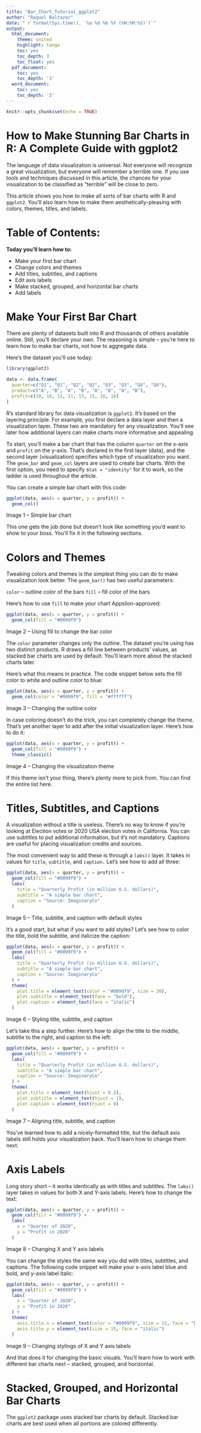 ```yaml
---
title: "Bar_Chart_Tutorial_ggplot2"
author: "Raquel Baltazar"
date: "`r format(Sys.time(), '%a %d %b %Y (%H:%M:%S)')`"
output:
  html_document:
    theme: united
    highlight: tango
    toc: yes
    toc_depth: 3
    toc_float: yes
  pdf_document:
    toc: yes
    toc_depth: '3'
  word_document:
    toc: yes
    toc_depth: '3'
---
```


```r
knitr::opts_chunk$set(echo = TRUE)
```

# How to Make Stunning Bar Charts in R: A Complete Guide with ggplot2

The language of data visualization is universal. Not everyone will recognize a great visualization, but everyone will remember a terrible one. If you use tools and techniques discussed in this article, the chances for your visualization to be classified as “terrible” will be close to zero.

This article shows you how to make all sorts of bar charts with R and `ggplot2`. You’ll also learn how to make them aesthetically-pleasing with colors, themes, titles, and labels. 

# Table of Contents:

**Today you’ll learn how to:**

+ Make your first bar chart
+ Change colors and themes
+ Add titles, subtitles, and captions
+ Edit axis labels
+ Make stacked, grouped, and horizontal bar charts
+ Add labels

# Make Your First Bar Chart

There are plenty of datasets built into R and thousands of others available online. Still, you’ll declare your own. The reasoning is simple – you’re here to learn how to make bar charts, not how to aggregate data.

Here’s the dataset you’ll use today:


```r
library(ggplot2)

data <- data.frame(
  quarter=c("Q1", "Q1", "Q2", "Q2", "Q3", "Q3", "Q4", "Q4"),
  product=c("A", "B", "A", "B", "A", "B", "A", "B"),
  profit=c(10, 14, 12, 11, 13, 15, 16, 18)
)
```

R’s standard library for data visualization is `ggplot2`. It’s based on the layering principle. For example, you first declare a data layer and then a visualization layer. These two are mandatory for any visualization. You’ll see later how additional layers can make charts more informative and appealing.

To start, you’ll make a bar chart that has the column `quarter` on the x-axis and `profit` on the y-axis. That’s declared in the first layer (data), and the second layer (visualization) specifies which type of visualization you want. The `geom_bar` and `geom_col` layers are used to create bar charts. With the first option, you need to specify s`tat = "identity"` for it to work, so the ladder is used throughout the article.

You can create a simple bar chart with this code:

```r
ggplot(data, aes(x = quarter, y = profit)) + 
  geom_col()
```
Image 1 – Simple bar chart


This one gets the job done but doesn’t look like something you’d want to show to your boss. You’ll fix it in the following sections.

# Colors and Themes

Tweaking colors and themes is the simplest thing you can do to make visualization look better. The `geom_bar()` has two useful parameters:

`color` – outline color of the bars
`fill` – fill color of the bars

Here’s how to use `fill` to make your chart Appsilon-approved:

```r
ggplot(data, aes(x = quarter, y = profit)) + 
  geom_col(fill = "#0099f9")
```
Image 2 – Using fill to change the bar color

The `color` parameter changes only the outline. The dataset you’re using has two distinct products. R draws a fill line between products’ values, as stacked bar charts are used by default. You’ll learn more about the stacked charts later.

Here’s what this means in practice. The code snippet below sets the fill color to white and outline color to blue:

```r
ggplot(data, aes(x = quarter, y = profit)) +
  geom_col(color = "#0099f9", fill = "#ffffff")
```
Image 3 – Changing the outline color

In case coloring doesn’t do the trick, you can completely change the theme. That’s yet another layer to add after the initial visualization layer. Here’s how to do it:

```r
ggplot(data, aes(x = quarter, y = profit)) +
  geom_col(fill = "#0099f9") +
  theme_classic()
```
Image 4 – Changing the visualization theme

If this theme isn’t your thing, there’s plenty more to pick from. You can find the entire list here.

# Titles, Subtitles, and Captions
A visualization without a title is useless. There’s no way to know if you’re looking at Election votes or 2020 USA election votes in California. You can use subtitles to put additional information, but it’s not mandatory. Captions are useful for placing visualization credits and sources.

The most convenient way to add these is through a `labs()` layer. It takes in values for `title`, `subtitle`, and `caption.` 
Let’s see how to add all three:

```r
ggplot(data, aes(x = quarter, y = profit)) +
  geom_col(fill = "#0099f9") +
  labs(
    title = "Quarterly Profit (in million U.S. dollars)",
    subtitle = "A simple bar chart",
    caption = "Source: ImaginaryCo"
  )
```
Image 5 – Title, subtitle, and caption with default styles

It’s a good start, but what if you want to add styles? Let’s see how to color the title, bold the subtitle, and italicize the caption:

```r
ggplot(data, aes(x = quarter, y = profit)) +
  geom_col(fill = "#0099f9") +
  labs(
    title = "Quarterly Profit (in million U.S. dollars)",
    subtitle = "A simple bar chart",
    caption = "Source: ImaginaryCo"
  ) +
  theme(
    plot.title = element_text(color = "#0099f9", size = 20),
    plot.subtitle = element_text(face = "bold"),
    plot.caption = element_text(face = "italic")
  )
```
Image 6 – Styling title, subtitle, and caption

Let’s take this a step further. Here’s how to align the title to the middle, subtitle to the right, and caption to the left:

```r
ggplot(data, aes(x = quarter, y = profit)) +
  geom_col(fill = "#0099f9") +
  labs(
    title = "Quarterly Profit (in million U.S. dollars)",
    subtitle = "A simple bar chart",
    caption = "Source: ImaginaryCo"
  ) +
  theme(
    plot.title = element_text(hjust = 0.5),
    plot.subtitle = element_text(hjust = 1),
    plot.caption = element_text(hjust = 0)
  )
```
Image 7 – Aligning title, subtitle, and caption


You’ve learned how to add a nicely-formatted title, but the default axis labels still holds your visualization back. You’ll learn how to change them next.

# Axis Labels
Long story short – it works identically as with titles and subtitles. The `labs()` layer takes in values for both X and Y-axis labels.
Here’s how to change the text:

```r
ggplot(data, aes(x = quarter, y = profit)) +
  geom_col(fill = "#0099f9") +
  labs(
    x = "Quarter of 2020",
    y = "Profit in 2020"
  )
```
Image 8 – Changing X and Y axis labels

You can change the styles the same way you did with titles, subtitles, and captions. The following code snippet will make your x-axis label blue and bold, and y-axis label italic:

```r
ggplot(data, aes(x = quarter, y = profit)) +
  geom_col(fill = "#0099f9") +
  labs(
    x = "Quarter of 2020",
    y = "Profit in 2020"
  ) +
  theme(
    axis.title.x = element_text(color = "#0099f9", size = 15, face = "bold"),
    axis.title.y = element_text(size = 15, face = "italic")
  )
```
Image 9 – Changing stylings of X and Y axis labels

And that does it for changing the basic visuals. You’ll learn how to work with different bar charts next – stacked, grouped, and horizontal.

# Stacked, Grouped, and Horizontal Bar Charts
The `ggplot2` package uses stacked bar charts by default. Stacked bar charts are best used when all portions are colored differently.





